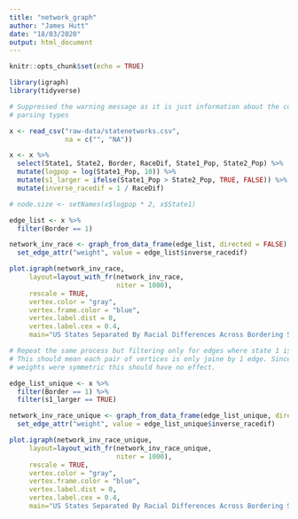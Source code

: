 ```yaml
---
title: "network_graph"
author: "James Hutt"
date: "18/03/2020"
output: html_document
---
```


```r
knitr::opts_chunk$set(echo = TRUE)

library(igraph)
library(tidyverse)
```

```r

# Suppressed the warning message as it is just information about the column
# parsing types

x <- read_csv("raw-data/statenetworks.csv", 
              na = c("", "NA"))

x <- x %>%
  select(State1, State2, Border, RaceDif, State1_Pop, State2_Pop) %>% 
  mutate(logpop = log(State1_Pop, 10)) %>% 
  mutate(s1_larger = ifelse(State1_Pop > State2_Pop, TRUE, FALSE)) %>%
  mutate(inverse_racedif = 1 / RaceDif)

```
```r

# node.size <- setNames(x$logpop * 2, x$State1)

```

```r

edge_list <- x %>%
  filter(Border == 1)

network_inv_race <- graph_from_data_frame(edge_list, directed = FALSE) %>%
  set_edge_attr("weight", value = edge_list$inverse_racedif)

plot.igraph(network_inv_race, 
     layout=layout_with_fr(network_inv_race,
                           niter = 1000), 
     rescale = TRUE,
     vertex.color = "gray",
     vertex.frame.color = "blue", 
     vertex.label.dist = 0,
     vertex.label.cex = 0.4,
     main="US States Separated By Racial Differences Across Bordering States")

```
```r

# Repeat the same process but filtering only for edges where state 1 is larger.
# This should mean each pair of vertices is only joine by 1 edge. Since the
# weights were symmetric this should have no effect.

edge_list_unique <- x %>%
  filter(Border == 1) %>%
  filter(s1_larger == TRUE)

network_inv_race_unique <- graph_from_data_frame(edge_list_unique, directed = FALSE) %>%
  set_edge_attr("weight", value = edge_list_unique$inverse_racedif)

plot.igraph(network_inv_race_unique, 
     layout=layout_with_fr(network_inv_race_unique,
                           niter = 1000), 
     rescale = TRUE,
     vertex.color = "gray",
     vertex.frame.color = "blue", 
     vertex.label.dist = 0,
     vertex.label.cex = 0.4,
     main="US States Separated By Racial Differences Across Bordering States")


```




